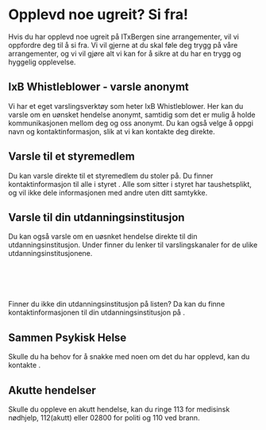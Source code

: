
# Opplevd noe ugreit? Si fra!

Hvis du har opplevd noe ugreit på ITxBergen sine arrangementer, vil vi oppfordre deg til å si fra. Vi vil gjerne at du skal føle deg trygg på våre arrangementer, og vi vil gjøre alt vi kan for å sikre at du har en trygg og hyggelig opplevelse. 

## IxB Whistleblower - varsle anonymt

Vi har et eget varslingsverktøy som heter IxB Whistleblower. Her kan du varsle om en uønsket hendelse anonymt, samtidig som det er mulig å holde kommunikasjonen mellom deg og oss anonymt. Du kan også velge å oppgi navn og kontaktinformasjon, slik at vi kan kontakte deg direkte.
<InternalLink href="/whistleblower" linkText="Trykk her for å gå til IxB Whistleblower" />

## Varsle til et styremedlem

Du kan varsle direkte til et styremedlem du stoler på. Du finner kontaktinformasjon til alle i styret <InternalLink href="/om-oss/styremedlemmer" linkText="på denne siden" />. Alle som sitter i styret har taushetsplikt, og vil ikke dele informasjonen med andre uten ditt samtykke.

## Varsle til din utdanningsinstitusjon

Du kan også varsle om en uøsnket hendelse direkte til din utdanningsinstitusjon. Under finner du lenker til varslingskanaler for de ulike utdanningsinstitusjonene.
<br />
<ExternalLink href="https://www.uib.no/varsling/" linkText="Universitetet i Bergen" /><br />
<ExternalLink href="https://www.hvl.no/sei-ifra/" linkText="Høgskulen på Vestlandet" /><br />
<ExternalLink href="https://www.kristiania.no/for-studenter/si-fra/bergen/" linkText="Kristiania" /><br />
<ExternalLink href="https://www.noroff.no/student/beredskap" linkText="Noroff" /><br />
<br />
Finner du ikke din utdanningsinstitusjon på listen? Da kan du finne kontaktinformasjonen til din utdanningsinstitusjon på <ExternalLink href="https://www.sikresiden.no/sifra" linkText="sikresiden.no/sifra" />.

## Sammen Psykisk Helse

Skulle du ha behov for å snakke med noen om det du har opplevd, kan du kontakte <ExternalLink href="https://www.sammen.no/no/bergen/helse/psykisk-helse" linkText="Sammen Psykisk Helse" />.

## Akutte hendelser

Skulle du oppleve en akutt hendelse, kan du ringe 113 for medisinsk nødhjelp, 112(akutt) eller 02800 for politi og 110 ved brann.